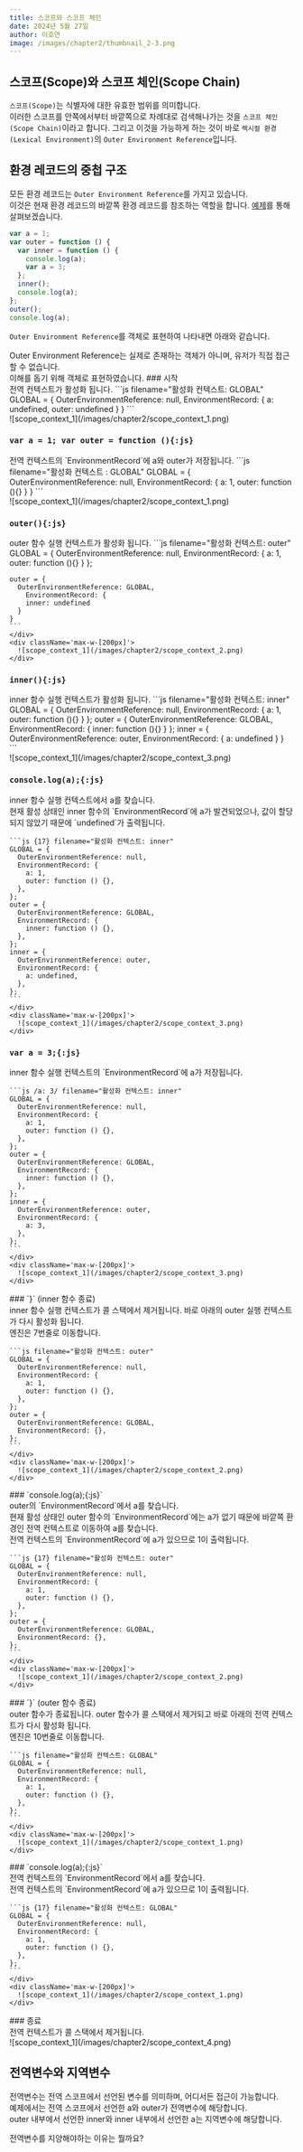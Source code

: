 ```yaml
---
title: 스코프와 스코프 체인
date: 2024년 5월 27일
author: 이호연
image: /images/chapter2/thumbnail_2-3.png
---
```


## 스코프(Scope)와 스코프 체인(Scope Chain)

`스코프(Scope)`는 식별자에 대한 유효한 범위를 의미합니다. <br/>
이러한 스코프를 안쪽에서부터 바깥쪽으로 차례대로 검색해나가는 것을 `스코프 체인(Scope Chain)`이라고 합니다.
그리고 이것을 가능하게 하는 것이 바로 `렉시컬 환경(Lexical Environment)`의 `Outer Environment Reference`입니다.

## 환경 레코드의 중첩 구조

모든 환경 레코드는 `Outer Environment Reference`를 가지고 있습니다. <br/>
이것은 현재 환경 레코드의 바깥쪽 환경 레코드를 참조하는 역할을 합니다.
[예제](/chapter2/2-1#callstack_example)를 통해 살펴보겠습니다.

```js showLineNumbers copy filename="스코프 체인"
var a = 1;
var outer = function () {
  var inner = function () {
    console.log(a);
    var a = 3;
  };
  inner();
  console.log(a);
};
outer();
console.log(a);
```

`Outer Environment Reference`를 객체로 표현하여 나타내면 아래와 같습니다. <br/>


<Callout emoji='🚨' type='warning'>
  Outer Environment Reference는 실제로 존재하는 객체가 아니며, 유저가 직접
  접근할 수 없습니다. <br /> 이해를 돕기 위해 객체로 표현하였습니다.
</Callout>

<Steps>
  ### 시작
  <div className='flex items-center'>
    <div className='flex-1'>
      전역 컨텍스트가 활성화 됩니다.
      ```js filename="활성화 컨텍스트: GLOBAL"
      GLOBAL = {
        OuterEnvironmentReference: null,
        EnvironmentRecord: {
          a: undefined,
          outer: undefined
        }
      }
      ```
    </div>
    <div className='max-w-[200px]'>
      ![scope_context_1](/images/chapter2/scope_context_1.png)
    </div>
  </div>

  ### `var a = 1; var outer = function (){:js}`
  <div className='flex items-center'>
    <div className='flex-1'>
      전역 컨텍스트의 `EnvironmentRecord`에 a와 outer가 저장됩니다.
      ```js filename="활성화 컨텍스트 : GLOBAL"
      GLOBAL = {
        OuterEnvironmentReference: null,
        EnvironmentRecord: {
          a: 1,
          outer: function (){}
        }
      }
      ```
    </div>
    <div className='max-w-[200px]'>
      ![scope_context_1](/images/chapter2/scope_context_1.png)
    </div>
  </div>
  
  ### `outer(){:js}`
  <div className='flex items-center'>
    <div className='flex-1'>
    outer 함수 실행 컨텍스트가 활성화 됩니다.
    ```js filename="활성화 컨텍스트: outer"
    GLOBAL = {
      OuterEnvironmentReference: null,
      EnvironmentRecord: {
        a: 1,
        outer: function (){}
      }
    };

    outer = {
      OuterEnvironmentReference: GLOBAL,
        EnvironmentRecord: {
        inner: undefined
      }
    }
    ```
    </div>
    <div className='max-w-[200px]'>
      ![scope_context_1](/images/chapter2/scope_context_2.png)
    </div>
  </div>
  
  ### `inner(){:js}`
  <div className='flex items-center'>
    <div className='flex-1'>
    inner 함수 실행 컨텍스트가 활성화 됩니다.
    ```js filename="활성화 컨텍스트: inner"
    GLOBAL = {
      OuterEnvironmentReference: null,
      EnvironmentRecord: {
        a: 1,
        outer: function (){}
      }
    };
    outer = {
      OuterEnvironmentReference: GLOBAL,
      EnvironmentRecord: {
        inner: function (){}
      }
    };
    inner = {
      OuterEnvironmentReference: outer,
      EnvironmentRecord: {
        a: undefined
      }
    }
    ```
    </div>
    <div className='max-w-[200px]'>
      ![scope_context_1](/images/chapter2/scope_context_3.png)
    </div>
  </div>
  

  ### `console.log(a);{:js}`
  <div className='flex items-center'>
    <div className='flex-1'>
    inner 함수 실행 컨텍스트에서 a를 찾습니다. <br />
    현재 활성 상태인 inner 함수의 `EnvironmentRecord`에 a가 발견되었으나, 값이 할당되지 않았기 때문에 `undefined`가 출력됩니다.

    ```js {17} filename="활성화 컨텍스트: inner"
    GLOBAL = {
      OuterEnvironmentReference: null,
      EnvironmentRecord: {
        a: 1,
        outer: function () {},
      },
    };
    outer = {
      OuterEnvironmentReference: GLOBAL,
      EnvironmentRecord: {
        inner: function () {},
      },
    };
    inner = {
      OuterEnvironmentReference: outer,
      EnvironmentRecord: {
        a: undefined,
      },
    };
    ```
    </div>
    <div className='max-w-[200px]'>
      ![scope_context_1](/images/chapter2/scope_context_3.png)
    </div>
  </div>

  ### `var a = 3;{:js}`
  <div className='flex items-center'>
    <div className='flex-1'>
    inner 함수 실행 컨텍스트의 `EnvironmentRecord`에 a가 저장됩니다.

    ```js /a: 3/ filename="활성화 컨텍스트: inner"
    GLOBAL = {
      OuterEnvironmentReference: null,
      EnvironmentRecord: {
        a: 1,
        outer: function () {},
      },
    };
    outer = {
      OuterEnvironmentReference: GLOBAL,
      EnvironmentRecord: {
        inner: function () {},
      },
    };
    inner = {
      OuterEnvironmentReference: outer,
      EnvironmentRecord: {
        a: 3,
      },
    };
    ```
    </div>
    <div className='max-w-[200px]'>
      ![scope_context_1](/images/chapter2/scope_context_3.png)
    </div>
  </div>
  ### `}` (inner 함수 종료)
  <div className='flex items-center'>
    <div className='flex-1'>
    inner 함수 실행 컨텍스트가 콜 스택에서 제거됩니다. 바로 아래의 outer 실행 컨텍스트가 다시 활성화 됩니다. <br />
    엔진은 7번줄로 이동합니다.

    ```js filename="활성화 컨텍스트: outer"
    GLOBAL = {
      OuterEnvironmentReference: null,
      EnvironmentRecord: {
        a: 1,
        outer: function () {},
      },
    };
    outer = {
      OuterEnvironmentReference: GLOBAL,
      EnvironmentRecord: {},
    };
    ```
    </div>
    <div className='max-w-[200px]'>
      ![scope_context_1](/images/chapter2/scope_context_2.png)
    </div>
  </div>
  ### `console.log(a);{:js}`
  <div className='flex items-center'>
    <div className='flex-1'>
    outer의 `EnvironmentRecord`에서 a를 찾습니다. <br />
    현재 활성 상태인 outer 함수의 `EnvironmentRecord`에는 a가 없기 때문에 바깥쪽 환경인 전역 컨텍스트로 이동하여 a를 찾습니다. <br />
    전역 컨텍스트의 `EnvironmentRecord`에 a가 있으므로 1이 출력됩니다.

    ```js {17} filename="활성화 컨텍스트: outer"
    GLOBAL = {
      OuterEnvironmentReference: null,
      EnvironmentRecord: {
        a: 1,
        outer: function () {},
      },
    };
    outer = {
      OuterEnvironmentReference: GLOBAL,
      EnvironmentRecord: {},
    };
    ```
    </div>
    <div className='max-w-[200px]'>
      ![scope_context_1](/images/chapter2/scope_context_2.png)
    </div>
  </div>
  ### `}` (outer 함수 종료)
  <div className='flex items-center'>
    <div className='flex-1'>
    outer 함수가 종료됩니다. outer 함수가 콜 스택에서 제거되고 바로 아래의 전역 컨텍스트가 다시 활성화 됩니다. <br />
    엔진은 10번줄로 이동합니다.

    ```js filename="활성화 컨텍스트: GLOBAL"
    GLOBAL = {
      OuterEnvironmentReference: null,
      EnvironmentRecord: {
        a: 1,
        outer: function () {},
      },
    };
    ```
    </div>
    <div className='max-w-[200px]'>
      ![scope_context_1](/images/chapter2/scope_context_1.png)
    </div>
  </div>
  ### `console.log(a);{:js}`
  <div className='flex items-center'>
    <div className='flex-1'>
    전역 컨텍스트의 `EnvironmentRecord`에서 a를 찾습니다. <br />
    전역 컨텍스트의 `EnvironmentRecord`에 a가 있으므로 1이 출력됩니다.

    ```js {17} filename="활성화 컨텍스트: GLOBAL"
    GLOBAL = {
      OuterEnvironmentReference: null,
      EnvironmentRecord: {
        a: 1,
        outer: function () {},
      },
    };
    ```
    </div>
    <div className='max-w-[200px]'>
      ![scope_context_1](/images/chapter2/scope_context_1.png)
    </div>
  </div>
  ### 종료
  <div className='flex items-center'>
    <div className='flex-1'>
    전역 컨텍스트가 콜 스택에서 제거됩니다.
    </div>
    <div className='max-w-[200px]'>
      ![scope_context_1](/images/chapter2/scope_context_4.png)
    </div>
  </div>
</Steps>

## 전역변수와 지역변수

전역변수는 전역 스코프에서 선언된 변수를 의미하며, 어디서든 접근이 가능합니다. <br/>
예제에서는 전역 스코프에서 선언한 a와 outer가 전역변수에 해당합니다. <br/>
outer 내부에서 선언한 inner와 inner 내부에서 선언한 a는 지역변수에 해당합니다.

<Callout emoji="🤔">
  전역변수를 지양해야하는 이유는 뭘까요?
</Callout>